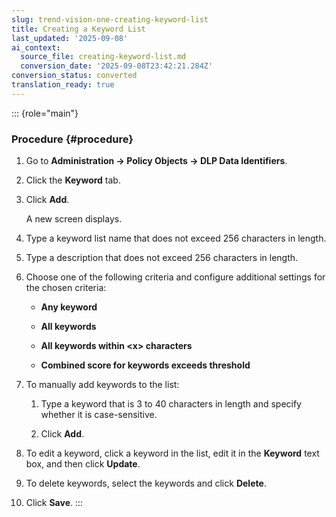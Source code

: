 ```yaml
---
slug: trend-vision-one-creating-keyword-list
title: Creating a Keyword List
last_updated: '2025-09-08'
ai_context:
  source_file: creating-keyword-list.md
  conversion_date: '2025-09-08T23:42:21.284Z'
conversion_status: converted
translation_ready: true
---
```


::: {role="main"}
### Procedure {#procedure}

1.  Go to **Administration → Policy Objects → DLP Data Identifiers**.

2.  Click the **Keyword** tab.

3.  Click **Add**.

    A new screen displays.

4.  Type a keyword list name that does not exceed 256 characters in length.

5.  Type a description that does not exceed 256 characters in length.

6.  Choose one of the following criteria and configure additional settings for the chosen criteria:

    - **Any keyword**

    - **All keywords**

    - **All keywords within \<x\> characters**

    - **Combined score for keywords exceeds threshold**

7.  To manually add keywords to the list:

    1.  Type a keyword that is 3 to 40 characters in length and specify whether it is case-sensitive.

    2.  Click **Add**.

8.  To edit a keyword, click a keyword in the list, edit it in the **Keyword** text box, and then click **Update**.

9.  To delete keywords, select the keywords and click **Delete**.

10. Click **Save**.
:::
